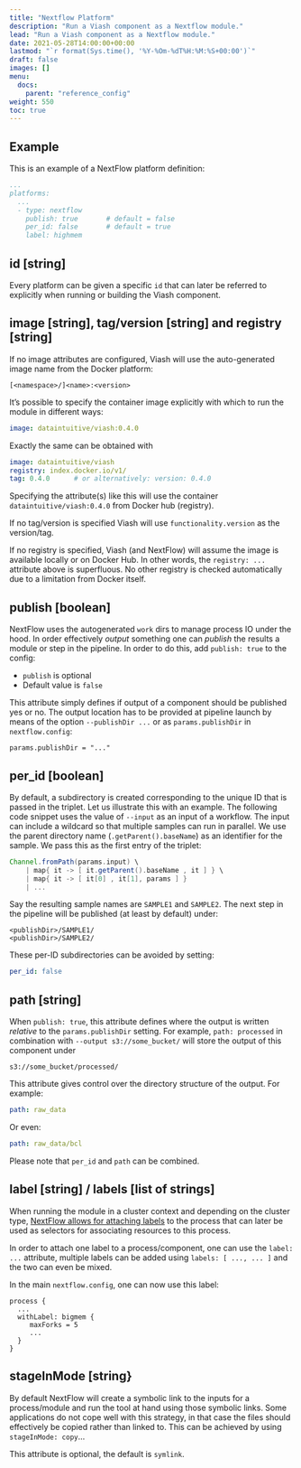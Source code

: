 ```yaml
---
title: "Nextflow Platform"
description: "Run a Viash component as a Nextflow module."
lead: "Run a Viash component as a Nextflow module."
date: 2021-05-28T14:00:00+00:00
lastmod: "`r format(Sys.time(), '%Y-%Om-%dT%H:%M:%S+00:00')`"
draft: false
images: []
menu:
  docs:
    parent: "reference_config"
weight: 550
toc: true
---
```


## Example

This is an example of a NextFlow platform definition:

```yaml
...
platforms:
  ...
  - type: nextflow
    publish: true       # default = false
    per_id: false       # default = true
    label: highmem
```

## id [string] {#id}

Every platform can be given a specific `id` that can later be referred to explicitly when running or building the Viash component.

## image [string], tag/version [string] and registry [string]

If no image attributes are configured, Viash will use the auto-generated image name from the Docker platform:

```
[<namespace>/]<name>:<version>
```

It's possible to specify the container image explicitly with which to run the module in different ways:

```yaml
image: dataintuitive/viash:0.4.0
```

Exactly the same can be obtained with

```yaml
image: dataintuitive/viash
registry: index.docker.io/v1/
tag: 0.4.0      # or alternatively: version: 0.4.0
```

Specifying the attribute(s) like this will use the container `dataintuitive/viash:0.4.0` from Docker hub (registry).

If no tag/version is specified Viash will use `functionality.version` as the version/tag.

If no registry is specified, Viash (and NextFlow) will assume the image is available locally or on Docker Hub. In other words, the `registry: ...` attribute above is superfluous. No other registry is checked automatically due to a limitation from Docker itself.

## publish [boolean] {#publish}

NextFlow uses the autogenerated `work` dirs to manage process IO under the hood. In order effectively _output_ something one can _publish_ the results a module or step in the pipeline. In order to do this, add `publish: true` to the config:

- `publish` is optional
- Default value is `false`

This attribute simply defines if output of a component should be published yes or no. The output location has to be provided at pipeline launch by means of the option `--publishDir ...` or as `params.publishDir` in `nextflow.config`:

```
params.publishDir = "..."
```

## per_id [boolean] {#per_id}

By default, a subdirectory is created corresponding to the unique ID that is passed in the triplet. Let us illustrate this with an example. The following code snippet uses the value of `--input` as an input of a workflow. The input can include a wildcard so that multiple samples can run in parallel. We use the parent directory name (`.getParent().baseName`) as an identifier for the sample. We pass this as the first entry of the triplet:

```groovy
Channel.fromPath(params.input) \
    | map{ it -> [ it.getParent().baseName , it ] } \
    | map{ it -> [ it[0] , it[1], params ] }
    | ...
```

Say the resulting sample names are `SAMPLE1` and `SAMPLE2`. The next step in the pipeline will be published (at least by default) under:

```
<publishDir>/SAMPLE1/
<publishDir>/SAMPLE2/
```

These per-ID subdirectories can be avoided by setting:

```yaml
per_id: false
```

## path [string] {#path}

When `publish: true`, this attribute defines where the output is written _relative_ to the `params.publishDir` setting. For example, `path: processed` in combination with `--output s3://some_bucket/` will store the output of this component under

```
s3://some_bucket/processed/
```

This attribute gives control over the directory structure of the output. For example:

```yaml
path: raw_data
```

Or even:

```yaml
path: raw_data/bcl
```

Please note that `per_id` and `path` can be combined.

## label [string] / labels [list of strings] {#labels}

When running the module in a cluster context and depending on the cluster type, [NextFlow allows for attaching labels](https://www.nextflow.io/docs/latest/process.html#label) to the process that can later be used as selectors for associating resources to this process.

In order to attach one label to a process/component, one can use the `label: ...` attribute, multiple labels can be added using `labels: [ ..., ... ]` and the two can even be mixed.

In the main `nextflow.config`, one can now use this label:

```
process {
  ...
  withLabel: bigmem {
     maxForks = 5
     ...
  }
}
```

## stageInMode [string} {#stageInMode}

By default NextFlow will create a symbolic link to the inputs for a process/module and run the tool at hand using those symbolic links. Some applications do not cope well with this strategy, in that case the files should effectively be copied rather than linked to. This can be achieved by using `stageInMode: copy`...

This attribute is optional, the default is `symlink`.
